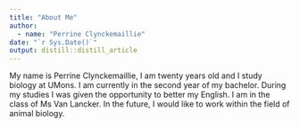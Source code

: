 ```yaml
---
title: "About Me"
author:
  - name: "Perrine Clynckemaillie" 
date: "`r Sys.Date()`"
output: distill::distill_article
---
```

  
My name is Perrine Clynckemaillie, I am twenty years old and I study biology at UMons. I am currently in the second year of my bachelor. During my studies I was given the opportunity to better my English. I am in the class of Ms Van Lancker. In the future, I would like to work within the field of animal biology. 

